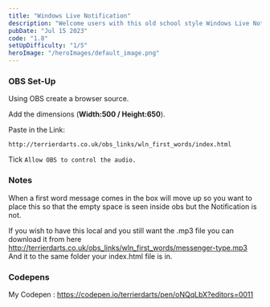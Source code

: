 ```yaml
---
title: "Windows Live Notification"
description: "Welcome users with this old school style Windows Live Notification"
pubDate: "Jul 15 2023"
code: "1.8"
setUpDifficulty: "1/5"
heroImage: "/heroImages/default_image.png"
---
```


### OBS Set-Up

Using OBS create a browser source.

Add the dimensions (**Width:500 / Height:650**).

Paste in the Link:
```
http://terrierdarts.co.uk/obs_links/wln_first_words/index.html
```

Tick `Allow OBS to control the audio.`

### Notes

When a first word message comes in the box will move up so you want to place this so that the empty space is seen inside obs but the Notification is not.

If you wish to have this local and you still want the .mp3 file you can download it from here http://terrierdarts.co.uk/obs_links/wln_first_words/messenger-type.mp3 And it to the same folder your index.html file is in.

### Codepens

My Codepen  : https://codepen.io/terrierdarts/pen/oNQqLbX?editors=0011